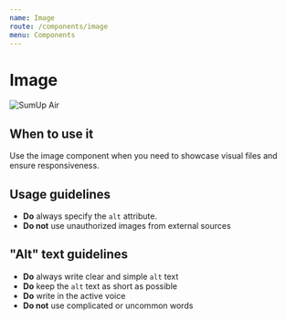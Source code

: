 ```yaml
---
name: Image
route: /components/image
menu: Components
---
```



# Image

<Playground>
  <Image
    src="https://images.ctfassets.net/txhaodyqr481/6HTdWU2zS0oACO6cwUuuKI/44929a6304f329734ed1d535faedcd66/reader-flying-nfc.png"
    alt="SumUp Air"
  />
</Playground>

## When to use it
Use the image component when you need to showcase visual files and ensure responsiveness. 

## Usage guidelines
- **Do** always specify the `alt` attribute.
- **Do not** use unauthorized images from external sources

## "Alt" text guidelines
- **Do** always write clear and simple `alt` text
- **Do** keep the `alt` text as short as possible
- **Do** write in the active voice
- **Do not** use complicated or uncommon words